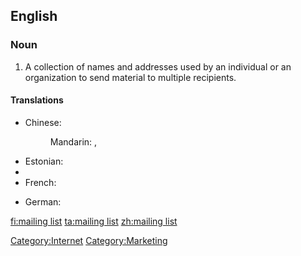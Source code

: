 ==English==
{{wikipedia}}

===Noun===
{{en-noun|sg=[[mailing]] [[list]]}}

# A collection of names and addresses used by an individual or an organization to send material to multiple recipients.

====Translations====
{{trans-top|collection of names and addresses}}
* Chinese:
*: Mandarin: {{t|zh|郵寄名單|sc=Hani}}, {{t|zh|邮寄名单|tr=yóujì míngdān|sc=Hani}}
* Estonian: {{t|et|postiloend}}
* {{trreq|Finnish}}
* French: {{t|fr|liste de diffusion}}
{{trans-mid}}
* German: {{t-|de|Mailingliste|f}}
{{trans-bottom}}

[[Category:Internet]]
[[Category:Marketing]]

[[fi:mailing list]]
[[ta:mailing list]]
[[zh:mailing list]]